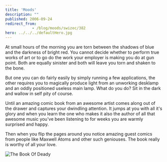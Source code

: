 ```yaml
---
title: 'Moods'
description: ""
published: 2006-09-24
redirect_from: 
            - /blog/moods/swizec/382
hero: ../../../defaultHero.jpg
---
```

At small hours of the morning you are torn between the shadows of blue and the darkness of bright red. You cannot decide whether to perform true works of art or to go do the work your employer is making you do at gun point. Both are equally sinister and both will leave you torn and shaken to the bone.

But one you can do fairly easily by simply running a few applications, the other requires you to magically produce light from an unworking desklamp and an oddly positioned useless main lamp. What do you do? Sit in the dark and wallow in self pity of course.

Until an amazing comic book from an awesome artist comes along out of the drawer and captures your dwindling attention. It jumps at you with all it&#x27;s glory and when you learn the one who makes it also the author of all that awesome music you&#x27;ve been listening to for weeks you are warmly surprised and happy.

Then when you flip the pages around you notice amazing guest comics from people like Maxwell Atoms and other such geniouses. The book really is worthy of all your love.

![The Book Of Deady](/includes/editor_upload/Image/kscan_0177.png)
